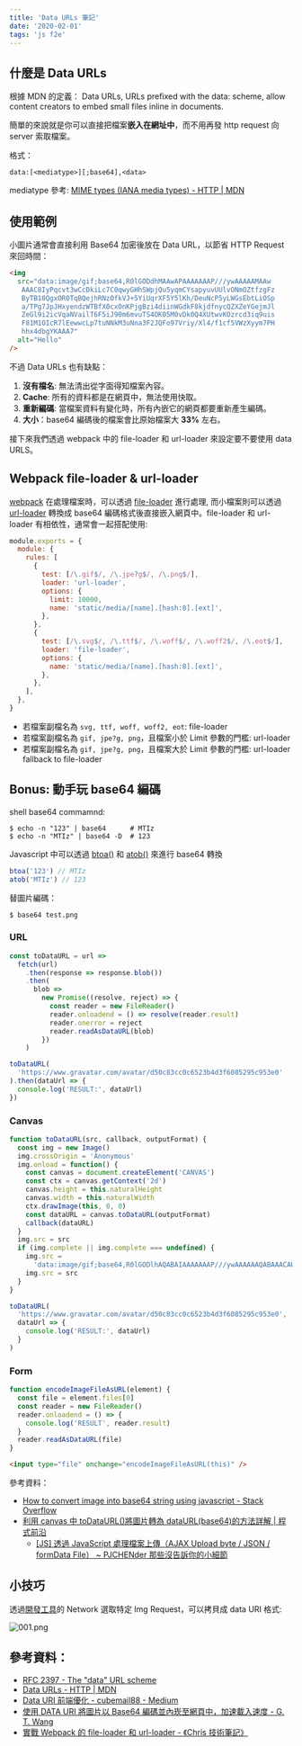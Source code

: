 ```yaml
---
title: 'Data URLs 筆記'
date: '2020-02-01'
tags: 'js f2e'
---
```


## 什麼是 Data URLs

根據 MDN 的定義： Data URLs, URLs prefixed with the data: scheme, allow content creators to embed small files inline in documents.

簡單的來說就是你可以直接把檔案**嵌入在網址中**，而不用再發 http request 向 server 索取檔案。

格式：

```
data:[<mediatype>][;base64],<data>
```

mediatype 參考: [MIME types (IANA media types) - HTTP | MDN](https://developer.mozilla.org/en-US/docs/Web/HTTP/Basics_of_HTTP/MIME_types)

## 使用範例

小圖片通常會直接利用 Base64 加密後放在 Data URL，以節省 HTTP Request 來回時間：

```html
<img
  src="data:image/gif;base64,R0lGODdhMAAwAPAAAAAAAP///ywAAAAAMAAw
   AAAC8IyPqcvt3wCcDkiLc7C0qwyGHhSWpjQu5yqmCYsapyuvUUlvONmOZtfzgFz
   ByTB10QgxOR0TqBQejhRNzOfkVJ+5YiUqrXF5Y5lKh/DeuNcP5yLWGsEbtLiOSp
   a/TPg7JpJHxyendzWTBfX0cxOnKPjgBzi4diinWGdkF8kjdfnycQZXZeYGejmJl
   ZeGl9i2icVqaNVailT6F5iJ90m6mvuTS4OK05M0vDk0Q4XUtwvKOzrcd3iq9uis
   F81M1OIcR7lEewwcLp7tuNNkM3uNna3F2JQFo97Vriy/Xl4/f1cf5VWzXyym7PH
   hhx4dbgYKAAA7"
  alt="Hello"
/>
```

不過 Data URLs 也有缺點：

1. **沒有檔名**: 無法清出從字面得知檔案內容。
2. **Cache**: 所有的資料都是在網頁中，無法使用快取。
3. **重新編碼**: 當檔案資料有變化時，所有內嵌它的網頁都要重新產生編碼。
4. **大小**：base64 編碼後的檔案會比原始檔案大 **33%** 左右。

接下來我們透過 webpack 中的 file-loader 和 url-loader 來設定要不要使用 data URLS。

## Webpack file-loader & url-loader

[webpack](https://webpack.js.org/) 在處理檔案時，可以透過 [file-loader](https://github.com/webpack-contrib/file-loader) 進行處理, 而小檔案則可以透過 [url-loader](https://github.com/webpack-contrib/url-loader) 轉換成 base64 編碼格式後直接嵌入網頁中。file-loader 和 url-loader 有相依性，通常會一起搭配使用:

```js
module.exports = {
  module: {
    rules: [
      {
        test: [/\.gif$/, /\.jpe?g$/, /\.png$/],
        loader: 'url-loader',
        options: {
          limit: 10000,
          name: 'static/media/[name].[hash:8].[ext]',
        },
      },
      {
        test: [/\.svg$/, /\.ttf$/, /\.woff$/, /\.woff2$/, /\.eot$/],
        loader: 'file-loader',
        options: {
          name: 'static/media/[name].[hash:8].[ext]',
        },
      },
    ],
  },
}
```

- 若檔案副檔名為 `svg, ttf, woff, woff2, eot`: file-loader
- 若檔案副檔名為 `gif, jpe?g, png`，且檔案小於 Limit 參數的門檻: url-loader
- 若檔案副檔名為 `gif, jpe?g, png`，且檔案大於 Limit 參數的門檻: url-loader fallback to file-loader

## Bonus: 動手玩 base64 編碼

shell base64 commamnd:

```shell
$ echo -n "123" | base64      # MTIz
$ echo -n "MTIz" | base64 -D  # 123
```

Javascript 中可以透過 [btoa()](https://developer.mozilla.org/en-US/docs/Web/API/WindowOrWorkerGlobalScope/btoa) 和 [atob()](https://developer.mozilla.org/en-US/docs/Web/API/WindowOrWorkerGlobalScope/atob) 來進行 base64 轉換

```js
btoa('123') // MTIz
atob('MTIz') // 123
```

替圖片編碼：

```shell
$ base64 test.png
```

### URL

```js
const toDataURL = url =>
  fetch(url)
    .then(response => response.blob())
    .then(
      blob =>
        new Promise((resolve, reject) => {
          const reader = new FileReader()
          reader.onloadend = () => resolve(reader.result)
          reader.onerror = reject
          reader.readAsDataURL(blob)
        })
    )

toDataURL(
  'https://www.gravatar.com/avatar/d50c83cc0c6523b4d3f6085295c953e0'
).then(dataUrl => {
  console.log('RESULT:', dataUrl)
})
```

### Canvas

```js
function toDataURL(src, callback, outputFormat) {
  const img = new Image()
  img.crossOrigin = 'Anonymous'
  img.onload = function() {
    const canvas = document.createElement('CANVAS')
    const ctx = canvas.getContext('2d')
    canvas.height = this.naturalHeight
    canvas.width = this.naturalWidth
    ctx.drawImage(this, 0, 0)
    const dataURL = canvas.toDataURL(outputFormat)
    callback(dataURL)
  }
  img.src = src
  if (img.complete || img.complete === undefined) {
    img.src =
      'data:image/gif;base64,R0lGODlhAQABAIAAAAAAAP///ywAAAAAAQABAAACAUwAOw=='
    img.src = src
  }
}

toDataURL(
  'https://www.gravatar.com/avatar/d50c83cc0c6523b4d3f6085295c953e0',
  dataUrl => {
    console.log('RESULT:', dataUrl)
  }
)
```

### Form

```js
function encodeImageFileAsURL(element) {
  const file = element.files[0]
  const reader = new FileReader()
  reader.onloadend = () => {
    console.log('RESULT', reader.result)
  }
  reader.readAsDataURL(file)
}
```

```html
<input type="file" onchange="encodeImageFileAsURL(this)" />
```

參考資料：

- [How to convert image into base64 string using javascript - Stack Overflow](https://stackoverflow.com/questions/6150289/how-to-convert-image-into-base64-string-using-javascript)
- [利用 canvas 中 toDataURL()將圖片轉為 dataURL(base64)的方法詳解 | 程式前沿](https://codertw.com/%E5%89%8D%E7%AB%AF%E9%96%8B%E7%99%BC/227679/)
  - [[JS] 透過 JavaScript 處理檔案上傳（AJAX Upload byte / JSON / formData File） ~ PJCHENder 那些沒告訴你的小細節](https://pjchender.blogspot.com/2019/01/js-javascript-input-file-upload-file.html)

## 小技巧

透過[開發工具](https://developers.google.com/web/updates/2015/05/copy-image-as-data-uri)的 Network 選取特定 Img Request，可以拷貝成 data URI 格式:

![001.png](../images/data-url/001.png)

## 參考資料：

- [RFC 2397 - The "data" URL scheme](https://tools.ietf.org/html/rfc2397)
- [Data URLs - HTTP | MDN](https://developer.mozilla.org/en-US/docs/Web/HTTP/Basics_of_HTTP/Data_URIs)
- [Data URI 前端優化 - cubemail88 - Medium](https://medium.com/cubemail88/data-uri-%E5%89%8D%E7%AB%AF%E5%84%AA%E5%8C%96-d83f833e376d)
- [使用 DATA URI 將圖片以 Base64 編碼並內崁至網頁中，加速載入速度 - G. T. Wang](https://blog.gtwang.org/web-development/minimizing-http-request-using-data-uri/)
- [實戰 Webpack 的 file-loader 和 url-loader - 《Chris 技術筆記》](https://dwatow.github.io/2018/12-29-webpack/action-url-loader-file-loader/)
